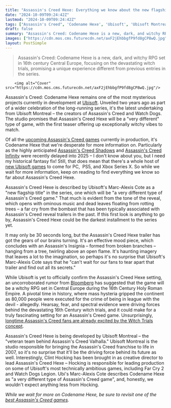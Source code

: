```yaml
---
title: "Assassin's Creed Hexe: Everything we know about the new flagship AC game"
date: "2024-10-09T09:24:42Z"
lastmod: "2024-10-09T09:24:42Z"
tags: ["Assassin's Creed", 'Codename Hexe', 'Ubisoft', 'Ubisoft Montreal', 'RPG', 'Witch Trials', 'Historical Fantasy', 'Central Europe', '16th Century', 'Holy Roman Empire']
draft: false
summary: "Assassin's Creed: Codename Hexe is a new, dark, and witchy RPG set in 16th century Central Europe, focusing on the devastating witch trials, promising a unique experience different from previous entries in the series."
images: ["https://cdn.mos.cms.futurecdn.net/axF2jEhbbgfP9fd8gCP8wQ.jpg"]
layout: PostSimple
---
```

> Assassin's Creed: Codename Hexe is a new, dark, and witchy RPG set in 16th century Central Europe, focusing on the devastating witch trials, promising a unique experience different from previous entries in the series.


        <img alt="Cover" src="https://cdn.mos.cms.futurecdn.net/axF2jEhbbgfP9fd8gCP8wQ.jpg"/>
        
Assassin's Creed: Codename Hexe remains one of the most mysterious projects currently in development at [Ubisoft](https://www.gamesradar.com/tag/ubisoft/). Unveiled two years ago as part of a wider celebration of the long-running series, it's the latest undertaking from Ubisoft Montreal – the creators of Assassin's Creed and Watch Dogs. The studio promises that Assassin's Creed Hexe will be a "very different" type of game, with the first teaser offering up exceptionally witchy vibes to match. 

Of all the [upcoming Assassin's Creed games](https://www.gamesradar.com/upcoming-assassins-creed-games/) currently in production, it's Codename Hexe that we're desperate for more information on. Particularly as the highly anticipated [Assassin's Creed Shadows](https://www.gamesradar.com/assassins-creed-codename-red-guide/) and [Assassin's Creed Infinity](https://www.gamesradar.com/assassins-creed-infinity-guide/) were recently delayed into 2025 – I don't know about you, but I need my historical fantasy fix! Still, that does mean that there's a whole host of [new Ubisoft games](https://www.gamesradar.com/upcoming-ubisoft-games/) to come for PC,  PS5, and Xbox Series X. So while we wait for more information, keep on reading to find everything we know so far about Assassin's Creed Hexe. 

Assassin's Creed Hexe is described by Ubisoft's Marc-Alexis Cote as a "new flagship title" in the series, one which will be "a very different type of Assassin's Creed game." That much is evident from the tone of the reveal, which opens with ominous music and dead leaves floating from rotting trees – a far cry from the bombast that has been typically associated with Assassin's Creed reveal trailers in the past. If this first look is anything to go by, Assassin's Creed Hexe could be the darkest installment to the series yet. 

It may only be 30 seconds long, but the Assassin's Creed Hexe trailer has got the gears of our brains turning. It's an effective mood piece, which concludes with an Assassin's Insignia – formed from broken branches – hanging from a tree, twirling above an open flame. It's haunting imagery that leaves a lot to the imagination, so perhaps it's no surprise that Ubisoft's Marc-Alexis Cote says that he "can't wait for our fans to tear apart that trailer and find out all its secrets." 



While Ubisoft is yet to officially confirm the Assassin's Creed Hexe setting, an uncorroborated rumor from [<u>Bloomberg</u>](https://www.bloomberg.com/news/articles/2022-09-06/ubisoft-set-to-announce-several-new-assassin-s-creed-games?srnd=technology-vp) has suggested that the game will be a witchy RPG set in Central Europe during the 16th Century Holy Roman Empire. A pivotal time in history, where mass hysteria gripped the continent as 80,000 people were executed for the crime of being in league with the devil - allegedly. Hearsay, fear, and spectral evidence were driving forces behind the devastating 16th Century witch trials, and it could make for a truly fascinating setting for an Assassin's Creed game. Unsurprisingly, [<u>longtime Assassin's Creed fans are already excited by the Witch Trials concept</u>](https://www.gamesradar.com/assassins-creed-fans-are-hyped-for-rumored-witch-trials-game/).



Assassin's Creed Hexe is being developed by Ubisoft Montreal – the "veteran team behind Assassin's Creed Valhalla." Ubisoft Montreal is the studio responsible for bringing the Assassin's Creed franchise to life in 2007, so it's no surprise that it'll be the driving force behind its future as well. Interestingly, Clint Hocking has been brought in as creative director to lead Assassin's Creed Hexe – Hocking is responsible for leading production on some of Ubisoft's most technically ambitious games, including Far Cry 2 and Watch Dogs Legion. Ubi's Marc-Alexis Cote describes Codename Hexe as "a very different type of Assassin's Creed game", and, honestly, we wouldn't expect anything less from Hocking.

*While we wait for more on Codename Hexe, be sure to revisit one of the *[<em>best Assassin's Creed games</em>](https://www.gamesradar.com/best-assassins-creed-games/)*.*
        